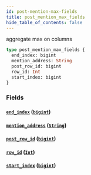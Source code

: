 ```yaml
---
id: post-mention-max-fields
title: post_mention_max_fields
hide_table_of_contents: false
---
```


aggregate max on columns

```graphql
type post_mention_max_fields {
  end_index: bigint
  mention_address: String
  post_row_id: bigint
  row_id: Int
  start_index: bigint
}
```

### Fields

#### [`end_index`](#) ([`bigint`](../scalars/bigint))

#### [`mention_address`](#) ([`String`](../scalars/string))

#### [`post_row_id`](#) ([`bigint`](../scalars/bigint))

#### [`row_id`](#) ([`Int`](../scalars/int))

#### [`start_index`](#) ([`bigint`](../scalars/bigint))
